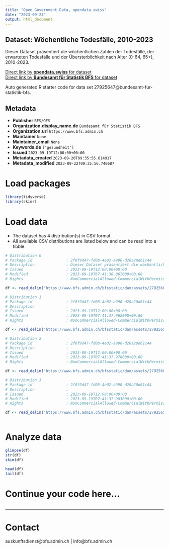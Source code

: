 ```yaml
---
title: "Open Government Data, opendata.swiss"
date: "2023-09-23"
output: html_document
---
```


## Dataset: Wöchentliche Todesfälle, 2010-2023

Dieser Dataset präsentiert die wöchentlichen Zahlen der Todesfälle, der erwarteten Todesfälle und der Übersterblichkeit nach Alter (0-64, 65+), 2010-2023.

[Direct link by **opendata.swiss** for dataset](https://opendata.swiss/de/dataset/wochentliche-todesfalle-2010-20231)<br>
[Direct link by **Bundesamt für Statistik BFS** for dataset](https://www.bfs.admin.ch/asset/de/ts-d-14.03.04.03-wr)

Auto generated R starter code for data set 27925647@bundesamt-fur-statistik-bfs.

## Metadata

- **Publisher** `BFS/OFS`
- **Organization.display_name.de** `Bundesamt für Statistik BFS`
- **Organization.url** `https://www.bfs.admin.ch`
- **Maintainer** `None`
- **Maintainer_email** `None`
- **Keywords.de** `['gesundheit']`
- **Issued** `2023-09-19T12:00:00+00:00`
- **Metadata_created** `2023-09-20T09:35:55.614917`
- **Metadata_modified** `2023-09-22T09:35:56.740687`


# Load packages

```r

library(tidyverse)
library(skimr)

```

# Load data

-   The dataset has 4 distribution(s) in CSV format.
-   All available CSV distributions are listed below and can be read into a tibble.

```r

# Distribution 0
# Package_id               : 2f8f9d47-fd08-4e02-a990-d20a20d61c44
# Description              : Dieser Dataset präsentiert die wöchentlichen Zahlen der Todesfälle, der erwarteten Todesfälle und der Übersterblichkeit nach Alter (0-64, 65+), 2010-2023.
# Issued                   : 2023-09-19T12:00:00+00:00
# Modified                 : 2023-09-19T07:41:38.067000+00:00
# Rights                   : NonCommercialAllowed-CommercialWithPermission-ReferenceRequired

df <- read_delim('https://www.bfs.admin.ch/bfsstatic/dam/assets/27925669/master')

# Distribution 1
# Package_id               : 2f8f9d47-fd08-4e02-a990-d20a20d61c44
# Description              : 
# Issued                   : 2023-09-19T12:00:00+00:00
# Modified                 : 2023-09-19T07:41:37.962000+00:00
# Rights                   : NonCommercialAllowed-CommercialWithPermission-ReferenceRequired

df <- read_delim('https://www.bfs.admin.ch/bfsstatic/dam/assets/27925657/master')

# Distribution 2
# Package_id               : 2f8f9d47-fd08-4e02-a990-d20a20d61c44
# Description              : 
# Issued                   : 2023-09-19T12:00:00+00:00
# Modified                 : 2023-09-19T07:41:37.970000+00:00
# Rights                   : NonCommercialAllowed-CommercialWithPermission-ReferenceRequired

df <- read_delim('https://www.bfs.admin.ch/bfsstatic/dam/assets/27925664/master')

# Distribution 3
# Package_id               : 2f8f9d47-fd08-4e02-a990-d20a20d61c44
# Description              : 
# Issued                   : 2023-09-19T12:00:00+00:00
# Modified                 : 2023-09-19T07:41:37.983000+00:00
# Rights                   : NonCommercialAllowed-CommercialWithPermission-ReferenceRequired

df <- read_delim('https://www.bfs.admin.ch/bfsstatic/dam/assets/27925659/master')



```

# Analyze data

```r

glimpse(df)
str(df)
skim(df)

head(df)
tail(df)

```

# Continue your code here...

```r

```

------------------------------------------------------------------------

# Contact

auskunftsdienst@bfs.admin.ch | info@bfs.admin.ch
